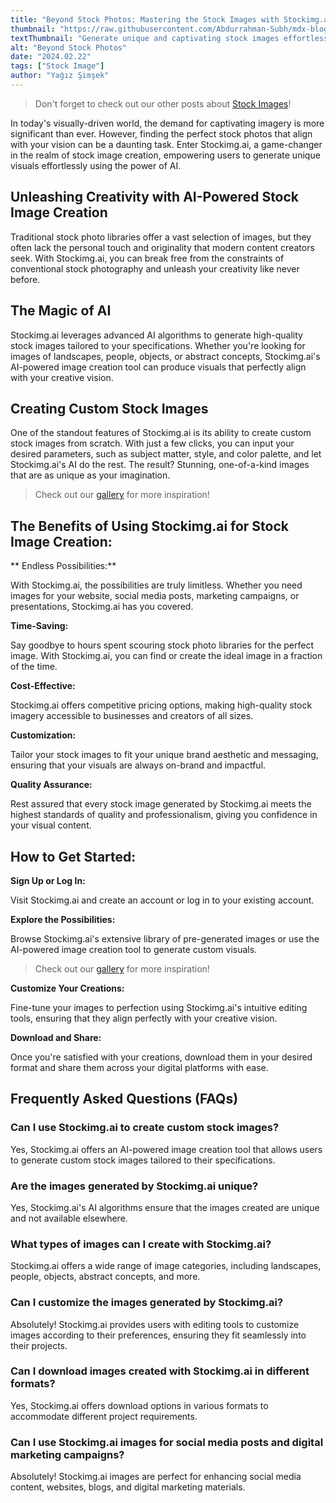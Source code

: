 ```yaml
---
title: "Beyond Stock Photos: Mastering the Stock Images with Stockimg.ai"
thumbnail: "https://raw.githubusercontent.com/Abdurrahman-Subh/mdx-blog/main/images/beyond-sp.png"
textThumbnail: "Generate unique and captivating stock images effortlessly with Stockimg.ai's AI-powered image creation tool. Unlock endless creative possibilities and elevate your visual content with ease."
alt: "Beyond Stock Photos"
date: "2024.02.22"
tags: ["Stock Image"]
author: "Yağız Şimşek"
---
```


<CustomImage
    src="https://raw.githubusercontent.com/Abdurrahman-Subh/mdx-blog/main/images/beyond-sp.png"
    alt="Beyond Stock Photos"
/>

> Don't forget to check out our other posts about [Stock Images](https://stockimg.ai/blog/stock-image)!

In today's visually-driven world, the demand for captivating imagery is more significant than ever. However, finding the perfect stock photos that align with your vision can be a daunting task. Enter Stockimg.ai, a game-changer in the realm of stock image creation, empowering users to generate unique visuals effortlessly using the power of AI.

## Unleashing Creativity with AI-Powered Stock Image Creation

Traditional stock photo libraries offer a vast selection of images, but they often lack the personal touch and originality that modern content creators seek. With Stockimg.ai, you can break free from the constraints of conventional stock photography and unleash your creativity like never before.

## The Magic of AI

Stockimg.ai leverages advanced AI algorithms to generate high-quality stock images tailored to your specifications. Whether you're looking for images of landscapes, people, objects, or abstract concepts, Stockimg.ai's AI-powered image creation tool can produce visuals that perfectly align with your creative vision.

## Creating Custom Stock Images

One of the standout features of Stockimg.ai is its ability to create custom stock images from scratch. With just a few clicks, you can input your desired parameters, such as subject matter, style, and color palette, and let Stockimg.ai's AI do the rest. The result? Stunning, one-of-a-kind images that are as unique as your imagination.

> Check out our [gallery](https://stockimg.ai/gallery) for more inspiration!

## The Benefits of Using Stockimg.ai for Stock Image Creation:

<CustomImage
    src="https://raw.githubusercontent.com/Abdurrahman-Subh/mdx-blog/main/images/beyond-sp2.png"
    alt="Beyond Stock Photos"
/>

** Endless Possibilities:**

With Stockimg.ai, the possibilities are truly limitless. Whether you need images for your website, social media posts, marketing campaigns, or presentations, Stockimg.ai has you covered.

**Time-Saving:**

Say goodbye to hours spent scouring stock photo libraries for the perfect image. With Stockimg.ai, you can find or create the ideal image in a fraction of the time.

**Cost-Effective:**

Stockimg.ai offers competitive pricing options, making high-quality stock imagery accessible to businesses and creators of all sizes.

**Customization:**

Tailor your stock images to fit your unique brand aesthetic and messaging, ensuring that your visuals are always on-brand and impactful.

**Quality Assurance:** 

Rest assured that every stock image generated by Stockimg.ai meets the highest standards of quality and professionalism, giving you confidence in your visual content.

## How to Get Started:

**Sign Up or Log In:**

Visit Stockimg.ai and create an account or log in to your existing account.

**Explore the Possibilities:**

Browse Stockimg.ai's extensive library of pre-generated images or use the AI-powered image creation tool to generate custom visuals.

> Check out our [gallery](https://stockimg.ai/gallery) for more inspiration!

**Customize Your Creations:**

Fine-tune your images to perfection using Stockimg.ai's intuitive editing tools, ensuring that they align perfectly with your creative vision.

**Download and Share:** 

Once you're satisfied with your creations, download them in your desired format and share them across your digital platforms with ease.

## Frequently Asked Questions (FAQs)

### Can I use Stockimg.ai to create custom stock images?

Yes, Stockimg.ai offers an AI-powered image creation tool that allows users to generate custom stock images tailored to their specifications.

### Are the images generated by Stockimg.ai unique?

Yes, Stockimg.ai's AI algorithms ensure that the images created are unique and not available elsewhere.

### What types of images can I create with Stockimg.ai?

Stockimg.ai offers a wide range of image categories, including landscapes, people, objects, abstract concepts, and more.

### Can I customize the images generated by Stockimg.ai?

Absolutely! Stockimg.ai provides users with editing tools to customize images according to their preferences, ensuring they fit seamlessly into their projects.

### Can I download images created with Stockimg.ai in different formats?

Yes, Stockimg.ai offers download options in various formats to accommodate different project requirements.

### Can I use Stockimg.ai images for social media posts and digital marketing campaigns?

Absolutely! Stockimg.ai images are perfect for enhancing social media content, websites, blogs, and digital marketing materials.